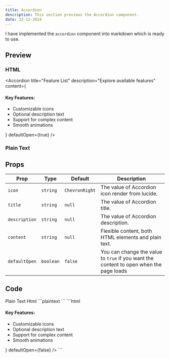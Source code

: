 ```yaml
---
title: Accordion
description: This section previews the Accordion component.
date: 22-12-2024
---
```


I have implemented the `accordion` component into markdown which is ready to use.

## Preview

### HTML

<Accordion
  title="Feature List"
  description="Explore available features"
  content={
    <div className="space-y-2">
      <h4 className="font-medium">Key Features:</h4>
      <ul className="list-disc list-inside">
        <li>Customizable icons</li>
        <li>Optional description text</li>
        <li>Support for complex content</li>
        <li>Smooth animations</li>
      </ul>
    </div>
  }
  defaultOpen={true}
/>

### Plain Text

<Accordion
  title="Plain Text"
  description="Plain Text on Accordion"
  content="fill in the content in the form of plain text in the Accordion props"
  defaultOpen={false}
/>

## Props

| Prop          | Type      | Default        | Description                                                                            |
| ------------- | --------- | -------------- | -------------------------------------------------------------------------------------- |
| `icon`        | `string`  | `ChevronRight` | The value of Accordion icon render from lucide.                                        |
| `title`       | `string`  | `null`         | The value of Accordion title.                                                          |
| `description` | `string`  | `null`         | The value of Accordion description.                                                    |
| `content`     | `string`  | `null`         | Flexible content, both HTML elements and plain text.                                   |
| `defaultOpen` | `boolean` | `false`        | You can change the value to `true` if you want the content to open when the page loads |

## Code

<Tabs defaultValue="plaintext" className="pt-5 pb-1">
  <TabsList>
    <TabsTrigger value="plaintext">Plain Text</TabsTrigger>
    <TabsTrigger value="html">Html</TabsTrigger>
  </TabsList>
  <TabsContent value="plaintext">
    ```plaintext
    <Accordion
      title="Plain Text"
      description="Plain Text on Accordion"
      content="fill in the content in the form of plain text in the Accordion props"
      defaultOpen={false}
    />
    ```
  </TabsContent>
  <TabsContent value="html">
    ```html
    <Accordion
      title="Feature List"
      description="Explore available features"
      content={
        <div className="space-y-2">
          <h4 className="font-medium">Key Features:</h4>
          <ul className="list-disc list-inside">
            <li>Customizable icons</li>
            <li>Optional description text</li>
            <li>Support for complex content</li>
            <li>Smooth animations</li>
          </ul>
        </div>
      }
      defaultOpen={false}
    />
    ```
  </TabsContent>
</Tabs>
